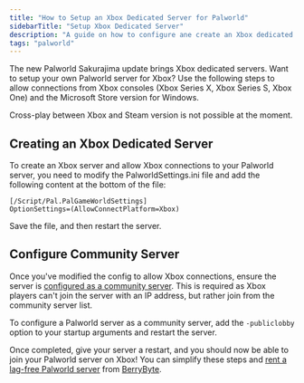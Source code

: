 ```yaml
---
title: "How to Setup an Xbox Dedicated Server for Palworld"
sidebarTitle: "Setup Xbox Dedicated Server"
description: "A guide on how to configure ane create an Xbox dedicated server for Palworld"
tags: "palworld"
---
```


The new Palworld Sakurajima update brings Xbox dedicated servers. Want to setup your own Palworld server for Xbox? Use the following steps to allow connections from Xbox consoles (Xbox Series X, Xbox Series S, Xbox One) and the Microsoft Store version for Windows.

Cross-play between Xbox and Steam version is not possible at the moment.

## Creating an Xbox Dedicated Server

To create an Xbox server and allow Xbox connections to your Palworld server, you need to modify the PalworldSettings.ini file and add the following content at the bottom of the file:

```
[/Script/Pal.PalGameWorldSettings]
OptionSettings=(AllowConnectPlatform=Xbox)
```

Save the file, and then restart the server. 

## Configure Community Server

Once you've modified the config to allow Xbox connections, ensure the server is [configured as a community server](https://tech.palworldgame.com/getting-started/deploy-community-server). This is required as Xbox players can't join the server with an IP address, but rather join from the community server list.

To configure a Palworld server as a community server, add the `-publiclobby` option to your startup arguments and restart the server.

Once completed, give your server a restart, and you should now be able to join your Palworld server on Xbox! You can simplify these steps and [rent a lag-free Palworld server](https://berrybyte.net/palworld-server-hosting) from [BerryByte](https://berrybyte.net).